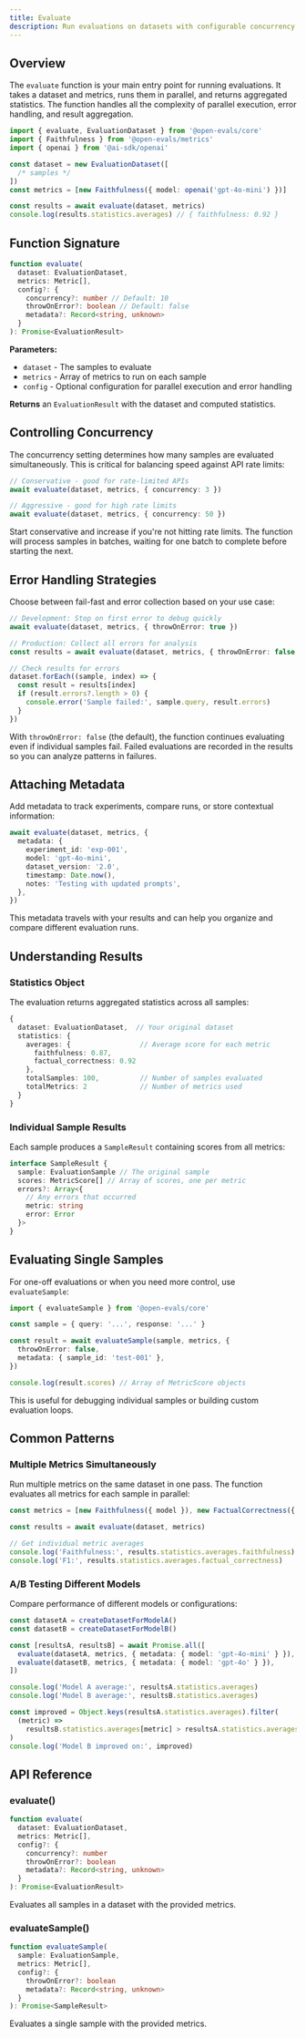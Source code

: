 ```yaml
---
title: Evaluate
description: Run evaluations on datasets with configurable concurrency and error handling
---
```


## Overview

The `evaluate` function is your main entry point for running evaluations. It takes a dataset and metrics, runs them in parallel, and returns aggregated statistics. The function handles all the complexity of parallel execution, error handling, and result aggregation.

```typescript
import { evaluate, EvaluationDataset } from '@open-evals/core'
import { Faithfulness } from '@open-evals/metrics'
import { openai } from '@ai-sdk/openai'

const dataset = new EvaluationDataset([
  /* samples */
])
const metrics = [new Faithfulness({ model: openai('gpt-4o-mini') })]

const results = await evaluate(dataset, metrics)
console.log(results.statistics.averages) // { faithfulness: 0.92 }
```

## Function Signature

```typescript
function evaluate(
  dataset: EvaluationDataset,
  metrics: Metric[],
  config?: {
    concurrency?: number // Default: 10
    throwOnError?: boolean // Default: false
    metadata?: Record<string, unknown>
  }
): Promise<EvaluationResult>
```

**Parameters:**

- `dataset` - The samples to evaluate
- `metrics` - Array of metrics to run on each sample
- `config` - Optional configuration for parallel execution and error handling

**Returns** an `EvaluationResult` with the dataset and computed statistics.

## Controlling Concurrency

The concurrency setting determines how many samples are evaluated simultaneously. This is critical for balancing speed against API rate limits:

```typescript
// Conservative - good for rate-limited APIs
await evaluate(dataset, metrics, { concurrency: 3 })

// Aggressive - good for high rate limits
await evaluate(dataset, metrics, { concurrency: 50 })
```

Start conservative and increase if you're not hitting rate limits. The function will process samples in batches, waiting for one batch to complete before starting the next.

## Error Handling Strategies

Choose between fail-fast and error collection based on your use case:

```typescript
// Development: Stop on first error to debug quickly
await evaluate(dataset, metrics, { throwOnError: true })

// Production: Collect all errors for analysis
const results = await evaluate(dataset, metrics, { throwOnError: false })

// Check results for errors
dataset.forEach((sample, index) => {
  const result = results[index]
  if (result.errors?.length > 0) {
    console.error('Sample failed:', sample.query, result.errors)
  }
})
```

With `throwOnError: false` (the default), the function continues evaluating even if individual samples fail. Failed evaluations are recorded in the results so you can analyze patterns in failures.

## Attaching Metadata

Add metadata to track experiments, compare runs, or store contextual information:

```typescript
await evaluate(dataset, metrics, {
  metadata: {
    experiment_id: 'exp-001',
    model: 'gpt-4o-mini',
    dataset_version: '2.0',
    timestamp: Date.now(),
    notes: 'Testing with updated prompts',
  },
})
```

This metadata travels with your results and can help you organize and compare different evaluation runs.

## Understanding Results

### Statistics Object

The evaluation returns aggregated statistics across all samples:

```typescript
{
  dataset: EvaluationDataset,  // Your original dataset
  statistics: {
    averages: {                 // Average score for each metric
      faithfulness: 0.87,
      factual_correctness: 0.92
    },
    totalSamples: 100,          // Number of samples evaluated
    totalMetrics: 2             // Number of metrics used
  }
}
```

### Individual Sample Results

Each sample produces a `SampleResult` containing scores from all metrics:

```typescript
interface SampleResult {
  sample: EvaluationSample // The original sample
  scores: MetricScore[] // Array of scores, one per metric
  errors?: Array<{
    // Any errors that occurred
    metric: string
    error: Error
  }>
}
```

## Evaluating Single Samples

For one-off evaluations or when you need more control, use `evaluateSample`:

```typescript
import { evaluateSample } from '@open-evals/core'

const sample = { query: '...', response: '...' }

const result = await evaluateSample(sample, metrics, {
  throwOnError: false,
  metadata: { sample_id: 'test-001' },
})

console.log(result.scores) // Array of MetricScore objects
```

This is useful for debugging individual samples or building custom evaluation loops.

## Common Patterns

### Multiple Metrics Simultaneously

Run multiple metrics on the same dataset in one pass. The function evaluates all metrics for each sample in parallel:

```typescript
const metrics = [new Faithfulness({ model }), new FactualCorrectness({ model })]

const results = await evaluate(dataset, metrics)

// Get individual metric averages
console.log('Faithfulness:', results.statistics.averages.faithfulness)
console.log('F1:', results.statistics.averages.factual_correctness)
```

### A/B Testing Different Models

Compare performance of different models or configurations:

```typescript
const datasetA = createDatasetForModelA()
const datasetB = createDatasetForModelB()

const [resultsA, resultsB] = await Promise.all([
  evaluate(datasetA, metrics, { metadata: { model: 'gpt-4o-mini' } }),
  evaluate(datasetB, metrics, { metadata: { model: 'gpt-4o' } }),
])

console.log('Model A average:', resultsA.statistics.averages)
console.log('Model B average:', resultsB.statistics.averages)

const improved = Object.keys(resultsA.statistics.averages).filter(
  (metric) =>
    resultsB.statistics.averages[metric] > resultsA.statistics.averages[metric]
)
console.log('Model B improved on:', improved)
```

## API Reference

### evaluate()

```typescript
function evaluate(
  dataset: EvaluationDataset,
  metrics: Metric[],
  config?: {
    concurrency?: number
    throwOnError?: boolean
    metadata?: Record<string, unknown>
  }
): Promise<EvaluationResult>
```

Evaluates all samples in a dataset with the provided metrics.

### evaluateSample()

```typescript
function evaluateSample(
  sample: EvaluationSample,
  metrics: Metric[],
  config?: {
    throwOnError?: boolean
    metadata?: Record<string, unknown>
  }
): Promise<SampleResult>
```

Evaluates a single sample with the provided metrics.
